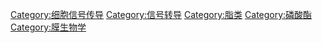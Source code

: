 {{catmore}}
{{Commons cat|Phospholipids}}

[[Category:细胞信号传导|Category:细胞信号传导]]
[[Category:信号转导|Category:信号转导]]
[[Category:脂类|Category:脂类]]
[[Category:磷酸酯|Category:磷酸酯]]
[[Category:膜生物学|Category:膜生物学]]